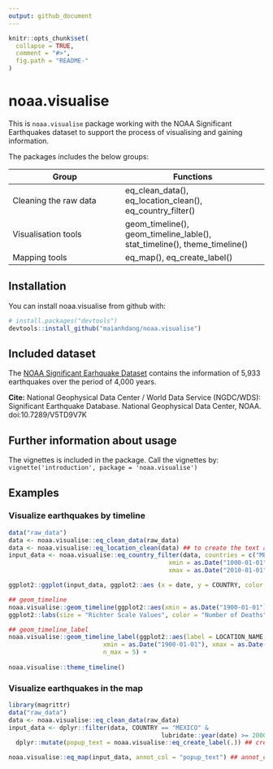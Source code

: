 ```yaml
---
output: github_document
---
```


<!-- README.md is generated from README.Rmd. Please edit that file -->

```r
knitr::opts_chunk$set(
  collapse = TRUE,
  comment = "#>",
  fig.path = "README-"
)
```

# noaa.visualise

This is `noaa.visualise` package working with the NOAA Significant Earthquakes dataset 
to support the process of visualising and gaining information. 

The packages includes the below groups:
  
Group                 | Functions
----------------------| ----------------------------
Cleaning the raw data | eq_clean_data(), eq_location_clean(), eq_country_filter()
Visualisation tools   | geom_timeline(), geom_timeline_lable(), stat_timeline(), theme_timeline()
Mapping tools         | eq_map(), eq_create_label()

## Installation

You can install noaa.visualise from github with:

```r
# install.packages("devtools")
devtools::install_github("maianhdang/noaa.visualise")
```
## Included dataset


The [NOAA Significant Earhquake Dataset](https://www.ngdc.noaa.gov/nndc/struts/form?t=101650&s=1&d=1) contains the information of 5,933 earthquakes over the period of 4,000 years.

**Cite:** National Geophysical Data Center / World Data Service (NGDC/WDS): Significant Earthquake Database. National Geophysical Data Center, NOAA. doi:10.7289/V5TD9V7K

## Further information about usage
The vignettes is included in the package. Call the vignettes by:
  `vignette('introduction', package = 'noaa.visualise')`

## Examples

### Visualize earthquakes by timeline

```r
data("raw_data")
data <- noaa.visualise::eq_clean_data(raw_data)
data <- noaa.visualise::eq_location_clean(data) ## to create the text annotation
input_data <- noaa.visualise::eq_country_filter(data, countries = c("MEXICO", "IRAN"),
                                            xmin = as.Date("1000-01-01"),
                                            xmax = as.Date("2010-01-01"))

ggplot2::ggplot(input_data, ggplot2::aes (x = date, y = COUNTRY, color = as.numeric(DEATHS), size = as.numeric(EQ_PRIMARY))) +

## geom_timeline  
noaa.visualise::geom_timeline(ggplot2::aes(xmin = as.Date("1900-01-01"), xmax =  as.Date("1925-01-01"))) +
ggplot2::labs(size = "Richter Scale Values", color = "Number of Deaths" )+

## geom_timeline_label  
noaa.visualise::geom_timeline_label(ggplot2::aes(label = LOCATION_NAME, 
                          xmin = as.Date("1900-01-01"), xmax = as.Date("1925-01-01")), 
                          n_max = 5) + 
  
noaa.visualise::theme_timeline()
```

### Visualize earthquakes in the map
```r
library(magrittr)
data("raw_data")
data <- noaa.visualise::eq_clean_data(raw_data)
input_data <- dplyr::filter(data, COUNTRY == "MEXICO" &
                                          lubridate::year(date) >= 2000)%>%
  dplyr::mutate(popup_text = noaa.visualise::eq_create_label(.)) ## create popup_text

noaa.visualise::eq_map(input_data, annot_col = "popup_text") ## annot_col set as popup_text
          
```
